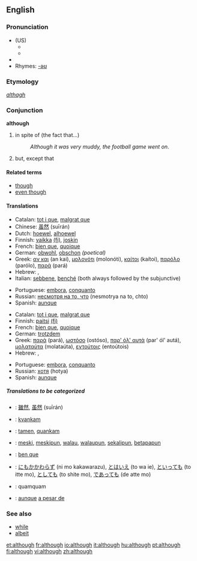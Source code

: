 ==English==

{{rank|bed|living|view|532|although|knowledge|hath|table}}

===Pronunciation===
*(US)
**{{IPA|/ɑlˈðoʊ/}}
**{{SAMPA|/Al"DoU/}}
*{{audio|en-us-although.ogg|Audio (US)}}
*Rhymes: [[Rhymes:English:-əʊ|-əʊ]]

===Etymology===
''[[althagh]]''

===Conjunction===
'''although'''

# in spite of (the fact that...) 
#:''Although it was very muddy, the football game went on''.
# but, except that

====Related terms====
*[[though]]
*[[even though]]

====Translations====
{{trans-top|in spite of (1)}}
*Catalan: [[tot i que]], [[malgrat que]]
*Chinese: [[虽然]] (suīrán)
*Dutch:  [[hoewel]], [[alhoewel]]
*Finnish: [[vaikka]] [[:fi:vaikka|(fi)]], [[joskin]]
*French: [[bien que]], [[quoique]]
*German: [[obwohl]], [[obschon]] ''(poetical)''
*Greek: [[αν και]] (an kai), [[μολονότι]] (molonóti), [[καίτοι]] (kaítoi), [[παρόλο]] (parólo), [[παρά]] (pará)
*Hebrew: {{he-translation|למרות ש-|lamrót shé}}, {{he-translation|אף על פי ש-|af al pí shé}}
*Italian: [[sebbene]], [[benché]] (both always followed by the subjunctive)
{{trans-mid}}
*Portuguese: [[embora]], [[conquanto]]
*Russian: [[несмотря на то, что]] (nesmotrya na to, chto)
*Spanish: [[aunque]]
{{trans-bottom}}

{{trans-top|but (2)}}
*Catalan: [[tot i que]], [[malgrat que]]
*Finnish: [[paitsi]] [[:fi:paitsi|(fi)]]
*French: [[bien que]], [[quoique]]
*German: [[trotzdem]]
*Greek: [[παρά]] (pará), [[ωστόσο]] (ostóso), [[παρ' όλ' αυτά]] (par' ól' autá), [[μολαταύτα]] (molataúta), [[εντούτοις]] (entoútois)
*Hebrew: {{he-translation|אבל|avál}}, {{he-translation|אלא ש-|éla shé}}
{{trans-mid}}
*Portuguese: [[embora]], [[conquanto]]
*Russian: [[хотя]] (hotya)
*Spanish: [[aunque]]
{{trans-bottom}}

=====Translations to be categorized=====
{{checktrans}}
*{{ttbc|Chinese}}: [[雖然]], [[虽然]] (suīrán)
*{{ttbc|Esperanto}}: [[kvankam]]
*{{ttbc|Ido}}: [[tamen]], [[quankam]]
*{{ttbc|Indonesian}}: [[meski]], [[meskipun]], [[walau]], [[walaupun]], [[sekalipun]], [[betapapun]]
*{{ttbc|Interlingua}}: [[ben que]]
*{{ttbc|Japanese}}: [[にもかかわらず]] (ni mo kakawarazu), [[とはいえ]] (to wa ie), [[といっても]] (to itte mo), [[としても]] (to shite mo), [[であっても]] (de atte mo)
*{{ttbc|Latin}}: quamquam
*{{ttbc|Spanish}}: [[aunque]] [[a pesar de]]

===See also===
*[[while]]
*[[albeit]]

[[et:although]]
[[fr:although]]
[[io:although]]
[[it:although]]
[[hu:although]]
[[pt:although]]
[[fi:although]]
[[vi:although]]
[[zh:although]]